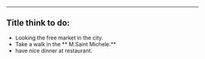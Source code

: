 



---
 Title think to do:
---



- Looking the free market in the city.
- Take a walk in the ** M.Saint Michele.**
- have nice dinner at restaurant.







